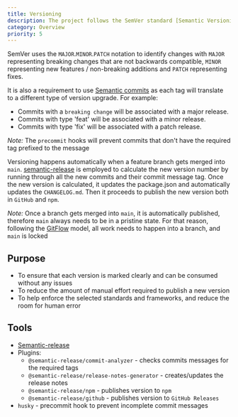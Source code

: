 ```yaml
---
title: Versioning
description: The project follows the SemVer standard [Semantic Versioning](https://semver.org/spec/v2.0.0.html) to make using the library easy
category: Overview
priority: 5
---
```


SemVer uses the `MAJOR`.`MINOR`.`PATCH` notation to identify changes with `MAJOR` representing breaking changes that are not backwards compatible, `MINOR` representing new features / non-breaking additions and `PATCH` representing fixes.

It is also a requirement to use [Semantic commits](https://www.conventionalcommits.org/en/v1.0.0/) as each tag will translate to a different type of version upgrade. For example:

- Commits with a `breaking change` will be associated with a major release.
- Commits with type 'feat' will be associated with a minor release.
- Commits with type 'fix' will be associated with a patch release.

_Note:_ The `precommit` hooks will prevent commits that don't have the required tag prefixed to the message

Versioning happens automatically when a feature branch gets merged into `main`. [semantic-release](https://github.com/semantic-release/semantic-release) is employed to calculate the new version number by running through all the new commits and their commit message tag. Once the new version is calculated, it updates the package.json and automatically updates the `CHANGELOG.md`. Then it proceeds to publish the new version both in `GitHub` and `npm`.

_Note:_ Once a branch gets merged into `main`, it is automatically published, therefore `main` always needs to be in a pristine state. For that reason, following the [GitFlow](https://www.atlassian.com/git/tutorials/comparing-workflows/gitflow-workflow) model, all work needs to happen into a branch, and `main` is locked

## Purpose

- To ensure that each version is marked clearly and can be consumed without any issues
- To reduce the amount of manual effort required to publish a new version
- To help enforce the selected standards and frameworks, and reduce the room for human error

## Tools

- [Semantic-release](https://github.com/semantic-release/semantic-release)
- Plugins:
  - `@semantic-release/commit-analyzer` - checks commits messages for the required tags
  - `@semantic-release/release-notes-generator` - creates/updates the release notes
  - `@semantic-release/npm` - publishes version to `npm`
  - `@semantic-release/github` - publishes version to `GitHub Releases`
- `husky` - precommit hook to prevent incomplete commit messages
